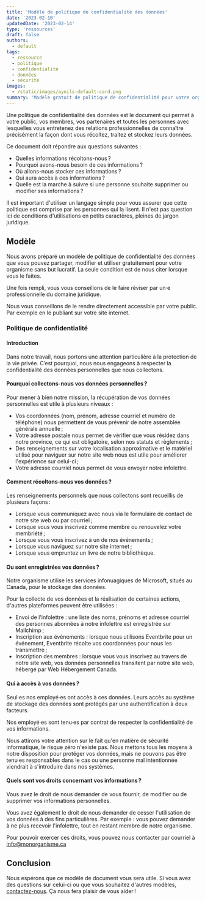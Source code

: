 ```yaml
---
title: 'Modèle de politique de confidentialité des données'
date: '2023-02-10'
updatedDate: '2023-02-14'
type: 'ressources'
draft: false
authors:
  - default
tags:
  - ressource
  - politique
  - confidentialité
  - données
  - sécurité
images:
  - /static/images/aynils-default-card.png
summary: 'Modèle gratuit de politique de confidentialité pour votre organisme sans but lucratif.'
---
```


Une politique de confidentialité des données est le document qui permet à votre public, vos membres, vos partenaires et toutes les personnes avec lesquelles vous entretenez des relations professionnelles de connaître précisément la façon dont vous récoltez, traitez et stockez leurs données.

Ce document doit répondre aux questions suivantes :

- Quelles informations récoltons-nous ?
- Pourquoi avons-nous besoin de ces informations ?
- Où allons-nous stocker ces informations ?
- Qui aura accès à ces informations ?
- Quelle est la marche à suivre si une personne souhaite supprimer ou modifier ses informations ?

Il est important d'utiliser un langage simple pour vous assurer que cette politique est comprise par les personnes qui la lisent. Il n'est pas question ici de conditions d'utilisations en petits caractères, pleines de jargon juridique.

## Modèle

Nous avons préparé un modèle de politique de confidentialité des données que vous pouvez partager, modifier et utiliser gratuitement pour votre organisme sans but lucratif. La seule condition est de nous citer lorsque vous le faites.

Une fois rempli, vous vous conseillons de le faire réviser par un·e professionnelle du domaine juridique.

Nous vous conseillons de le rendre directement accessible par votre public. Par exemple en le publiant sur votre site internet.

### Politique de confidentialité

#### Introduction

Dans notre travail, nous portons une attention particulière à la protection de la vie privée. C’est pourquoi, nous nous engageons à respecter la confidentialité des données personnelles que nous collectons.

#### Pourquoi collectons-nous vos données personnelles ?

Pour mener à bien notre mission, la récupération de vos données personnelles est utile à plusieurs niveaux :

- Vos coordonnées (nom, prénom, adresse courriel et numéro de téléphone) nous permettent de vous prévenir de notre assemblée générale annuelle ;
- Votre adresse postale nous permet de vérifier que vous résidez dans notre province, ce qui est obligatoire, selon nos statuts et règlements ;
- Des renseignements sur votre localisation approximative et le matériel utilisé pour naviguer sur notre site web nous est utile pour améliorer l'expérience sur celui-ci ;
- Votre adresse courriel nous permet de vous envoyer notre infolettre.

#### Comment récoltons-nous vos données ?

Les renseignements personnels que nous collectons sont recueillis de plusieurs façons :

- Lorsque vous communiquez avec nous via le formulaire de contact de notre site web ou par courriel ;
- Lorsque vous vous inscrivez comme membre ou renouvelez votre membriété ;
- Lorsque vous vous inscrivez à un de nos événements ;
- Lorsque vous naviguez sur notre site internet ;
- Lorsque vous empruntez un livre de notre bibliothèque.

#### Ou sont enregistrées vos données ?

Notre organisme utilise les services infonuagiques de Microsoft, situés au Canada, pour le stockage des données.

Pour la collecte de vos données et la réalisation de certaines actions, d'autres plateformes peuvent être utilisées :

- Envoi de l'infolettre : une liste des noms, prénoms et adresse courriel des personnes abonnées à notre infolettre est enregistrée sur Mailchimp ;
- Inscription aux événements : lorsque nous utilisons Eventbrite pour un événement, Eventbrite récolte vos coordonnées pour nous les transmettre ;
- Inscription des membres : lorsque vous vous inscrivez au travers de notre site web, vos données personnelles transitent par notre site web, hébergé par Web Hébergement Canada.

#### Qui à accès à vos données ?

Seul·es nos employé·es ont accès à ces données. Leurs accès au système de stockage des données sont protégés par une authentification à deux facteurs.

Nos employé·es sont tenu·es par contrat de respecter la confidentialité de vos informations.

Nous attirons votre attention sur le fait qu'en matière de sécurité informatique, le risque zéro n'existe pas. Nous mettons tous les moyens à notre disposition pour protéger vos données, mais ne pouvons pas être tenu·es responsables dans le cas ou une personne mal intentionnée viendrait à s'introduire dans nos systèmes.

#### Quels sont vos droits concernant vos informations ?

Vous avez le droit de nous demander de vous fournir, de modifier ou de supprimer vos informations personnelles.

Vous avez également le droit de nous demander de cesser l'utilisation de vos données à des fins particulières. Par exemple : vous pouvez demander à ne plus recevoir l'infolettre, tout en restant membre de notre organisme.

Pour pouvoir exercer ces droits, vous pouvez nous contacter par courriel à info@monorganisme.ca

## Conclusion

Nous espérons que ce modèle de document vous sera utile. Si vous avez des questions sur celui-ci ou que vous souhaitez d'autres modèles, [contactez-nous](/contact). Ça nous fera plaisir de vous aider !
